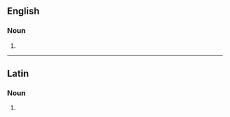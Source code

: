 ==English==

===Noun===
{{head|en|noun form}}

# {{plural of|abecedarius|lang=en}}

----

==Latin==

===Noun===
{{la-noun-form|abecedāriī|g=n}}

# {{inflection of|abecedārium||gen|s|lang=la}}